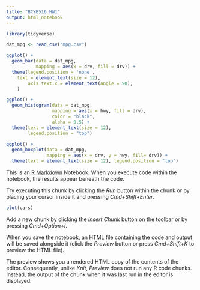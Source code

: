 ```yaml
---
title: "BCYB516 HW1"
output: html_notebook
---
```


```r
library(tidyverse)


```

```r
dat_mpg <- read_csv("mpg.csv")

```


```r
ggplot() + 
  geom_bar(data = dat_mpg, 
           mapping = aes(x = drv, fill = drv)) + 
  theme(legend.position = 'none',
    text = element_text(size = 12),
        axis.text.x = element_text(angle = 90),
    )
```

```r
ggplot() + 
  geom_histogram(data = dat_mpg, 
                 mapping = aes(x = hwy, fill = drv),
                 color = "black", 
                 alpha = 0.5) +
  theme(text = element_text(size = 12), 
        legend.position = "top") 
```
        

```r
ggplot() + 
  geom_boxplot(data = dat_mpg, 
               mapping = aes(x = drv, y = hwy, fill= drv)) +
  theme(text = element_text(size = 12), legend.position = "top") 
```


This is an [R Markdown](http://rmarkdown.rstudio.com) Notebook. When you execute code within the notebook, the results appear beneath the code. 

Try executing this chunk by clicking the *Run* button within the chunk or by placing your cursor inside it and pressing *Cmd+Shift+Enter*. 

```r
plot(cars)
```

Add a new chunk by clicking the *Insert Chunk* button on the toolbar or by pressing *Cmd+Option+I*.

When you save the notebook, an HTML file containing the code and output will be saved alongside it (click the *Preview* button or press *Cmd+Shift+K* to preview the HTML file). 

The preview shows you a rendered HTML copy of the contents of the editor. Consequently, unlike *Knit*, *Preview* does not run any R code chunks. Instead, the output of the chunk when it was last run in the editor is displayed.

